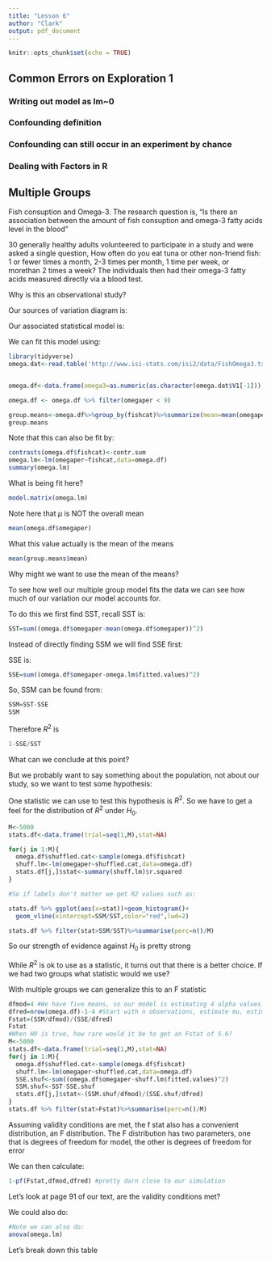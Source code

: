 ```yaml
---
title: "Lesson 6"
author: "Clark"
output: pdf_document
---
```


```r
knitr::opts_chunk$set(echo = TRUE)
```

## Common Errors on Exploration 1

### Writing out model as lm~0

### Confounding definition

### Confounding can still occur in an experiment by chance

### Dealing with Factors in R

## Multiple Groups

Fish consuption and Omega-3.  The research question is, "Is there an association between the amount of fish consuption and omega-3 fatty acids level in the blood"


30 generally healthy adults volunteered to participate in a study and were asked a single question,  How often do you eat tuna or other non-friend fish:  1 or fewer times a month, 2-3 times per month, 1 time per week, or morethan 2 times a week?  The individuals then had their omega-3 fatty acids measured directly via a blood test.

Why is this an observational study?

\vspace{.5in}


Our sources of variation diagram is:

\vspace{1.in}

Our associated statistical model is:

\vspace{1.in}

We can fit this model using:
```r
library(tidyverse)
omega.dat<-read.table('http://www.isi-stats.com/isi2/data/FishOmega3.txt',fill=TRUE)


omega.df<-data.frame(omega3=as.numeric(as.character(omega.dat$V1[-1])),omegaper=as.numeric(as.character(omega.dat$V2[-1])),fish=omega.dat$V3[-1],fishcat=(paste(omega.dat$V4,omega.dat$V5,                                                  omega.dat$V6,omega.dat$V7))[-1])

omega.df <- omega.df %>% filter(omegaper < 9)

group.means<-omega.df%>%group_by(fishcat)%>%summarize(mean=mean(omegaper),tot=n())
group.means

```

Note that this can also be fit by:

```r
contrasts(omega.df$fishcat)<-contr.sum
omega.lm<-lm(omegaper~fishcat,data=omega.df)
summary(omega.lm)
```
What is being fit here?
```r
model.matrix(omega.lm)
```
\vspace{1.in}

Note here that $\mu$ is NOT the overall mean

```r
mean(omega.df$omegaper)
```

What this value actually is the mean of the means
```r
mean(group.means$mean)
```


Why might we want to use the mean of the means?

\vspace{.5in}


To see how well our multiple group model fits the data we can see how much of our variation our model accounts for.

To do this we first find SST, recall SST is:

\vspace{.4in}

```r
SST=sum((omega.df$omegaper-mean(omega.df$omegaper))^2)
```

Instead of directly finding SSM we will find SSE first:

SSE is:

\vspace{.5in}

```r
SSE=sum((omega.df$omegaper-omega.lm$fitted.values)^2)

```
So, SSM can be found from:
```r
SSM=SST-SSE
SSM
```
Therefore $R^2$ is
```r
1-SSE/SST
```
What can we conclude at this point?

\vspace{.5in}

But we probably want to say something about the population, not about our study, so we want to test some hypothesis:

\vspace{.5in}

One statistic we can use to test this hypothesis is $R^2$.  So we have to get a feel for the distribution of $R^2$ under $H_0$.

```r
M<-5000
stats.df<-data.frame(trial=seq(1,M),stat=NA)

for(j in 1:M){
  omega.df$shuffled.cat<-sample(omega.df$fishcat)
  shuff.lm<-lm(omegaper~shuffled.cat,data=omega.df)
  stats.df[j,]$stat<-summary(shuff.lm)$r.squared
}

#So if labels don't matter we get R2 values such as:

stats.df %>% ggplot(aes(x=stat))+geom_histogram()+
  geom_vline(xintercept=SSM/SST,color="red",lwd=2)

stats.df %>% filter(stat>SSM/SST)%>%summarise(perc=n()/M)
```

So our strength of evidence against $H_0$ is pretty strong

While $R^2$ is ok to use as a statistic, it turns out that there is a better choice.  If we had two groups what statistic would we use?

\vspace{.3in}

With multiple groups we can generalize this to an F statistic

\vspace{.5in}

```r
dfmod=4 #We have five means, so our model is estimating 4 alpha values
dfred=nrow(omega.df)-1-4 #Start with n observations, estimate mu, estimate 4 alpha values
Fstat=(SSM/dfmod)/(SSE/dfred)
Fstat
#When H0 is true, how rare would it be to get an Fstat of 5.6?
M<-5000
stats.df<-data.frame(trial=seq(1,M),stat=NA)
for(j in 1:M){
  omega.df$shuffled.cat<-sample(omega.df$fishcat)
  shuff.lm<-lm(omegaper~shuffled.cat,data=omega.df)
  SSE.shuf<-sum((omega.df$omegaper-shuff.lm$fitted.values)^2)
  SSM.shuf<-SST-SSE.shuf
  stats.df[j,]$stat<-(SSM.shuf/dfmod)/(SSE.shuf/dfred)
}
stats.df %>% filter(stat>Fstat)%>%summarise(perc=n()/M)
```
Assuming validity conditions are met, the f stat also has a convenient distribution, an F distribution.  The F distribution has two parameters, one that is degrees of freedom for model, the other is degrees of freedom for error

We can then calculate:

```r
1-pf(Fstat,dfmod,dfred) #pretty darn close to our simulation
```
Let's look at page 91 of our text, are the validity conditions met? 

We could also do:

```r
#Note we can also do:
anova(omega.lm)
```


Let's break down this table


